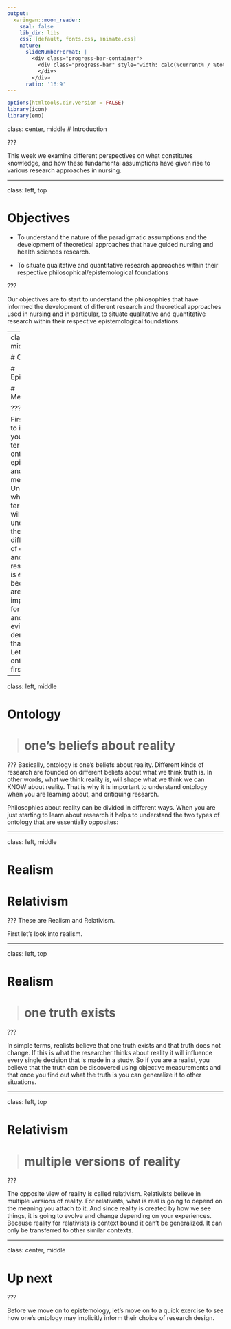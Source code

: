 ```yaml
---
output:
  xaringan::moon_reader:
    seal: false
    lib_dir: libs
    css: [default, fonts.css, animate.css]
    nature:
      slideNumberFormat: |
        <div class="progress-bar-container">
          <div class="progress-bar" style="width: calc(%current% / %total% * 100%);">
          </div>
        </div>
      ratio: '16:9'
---
```


```r
options(htmltools.dir.version = FALSE)
library(icon)
library(emo)
```

class: center, middle
# Introduction

???

This week we examine different perspectives on what constitutes knowledge, and how these fundamental assumptions have given rise to various research approaches in nursing.


---

class: left, top

# Objectives

- To understand the nature of the paradigmatic assumptions and the development of theoretical approaches that have guided nursing and health sciences research.

- To situate qualitative and quantitative research approaches within their respective philosophical/epistemological foundations

???

Our objectives are to start to understand the philosophies that have informed the development of different research and theoretical approaches used in nursing and in particular, to situate qualitative and quantitative research within their respective epistemological foundations.

---
class: left, middle

# Ontology

# Epistemology

# Methodology

???

First up, I want to introduce you to the terms ontology, epistemology and methodology. Understanding what these terms mean will help you understand the basis for different types of quantitative and qualitative research. This is essential because there are implications for appraising and using the evidence derived from that research. Let's look at ontology is first.

---

class: left, middle

# Ontology

><h1>one's beliefs about reality</h1>

???
Basically, ontology is one's beliefs about reality. Different kinds of research are founded on different beliefs about what we think truth is. In other words, what we think reality is, will shape what we think we can KNOW about reality. That is why it is important to understand ontology when you are learning about, and critiquing research.

Philosophies about reality can be divided in different ways. When you are just starting to learn about research it helps to understand the two types of ontology that are essentially opposites: 

---

class: left, middle

# Realism

# Relativism

???
These are Realism and Relativism.

First let's look into realism. 

---

class: left, top

# Realism

><h1>one truth exists</h1>


???

In simple terms, realists believe that one truth exists and that truth does not change. If this is what the researcher thinks about reality it will influence every single decision that is made in a study. So if you are a realist, you believe that the truth can be discovered using objective measurements and that once you find out what the truth is you can generalize it to other situations.

---

class: left, top

# Relativism

><h1>multiple versions of reality</h1>

???

The opposite view of reality is called relativism. Relativists believe in multiple versions of reality. For relativists, what is real is going to depend on the meaning you attach to it. And since reality is created by how we see things, it is going to evolve and change depending on your experiences. Because reality for relativists is context bound it can't be generalized. It can only be transferred to other similar contexts.


---

class: center, middle

# Up next
  

???

Before we move on to epistemology, let's move on to a quick exercise to see how one's ontology may implicitly inform their choice of research design.



